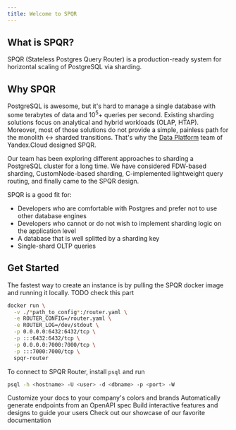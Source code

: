 ```yaml
---
title: Welcome to SPQR
---
```


## What is SPQR?

SPQR (Stateless Postgres Query Router) is a production-ready system for horizontal scaling of PostgreSQL via sharding.

## Why SPQR

PostgreSQL is awesome, but it's hard to manage a single database with some terabytes of data and 10<sup>5</sup>+ queries per second. Existing sharding solutions focus on analytical and hybrid workloads (OLAP, HTAP). Moreover, most of those solutions do not provide a simple, painless path for the monolith \<-\> sharded transitions. That's why the [Data Platform](https://cloud.yandex.com/en-ru/services#data-platform) team of Yandex.Cloud designed SPQR.

Our team has been exploring different approaches to sharding a PostgreSQL cluster for a long time.  We have considered FDW-based sharding, CustomNode-based sharding, C-implemented lightweight query routing, and finally came to the SPQR design.

SPQR is a good fit for:

- Developers who are comfortable with Postgres and prefer not to use other database engines
- Developers who cannot or do not wish to implement sharding logic on the application level
- A database that is well splitted by a sharding key
- Single-shard OLTP queries

## Get Started

The fastest way to create an instance is by pulling the SPQR docker image and running it locally. TODO check this part

```bash
docker run \
  -v ./*path_to_config*:/router.yaml \
  -e ROUTER_CONFIG=/router.yaml \
  -e ROUTER_LOG=/dev/stdout \
  -p 0.0.0.0:6432:6432/tcp \
  -p :::6432:6432/tcp \
  -p 0.0.0.0:7000:7000/tcp \
  -p :::7000:7000/tcp \
  spqr-router
```

To connect to SPQR Router, install `psql` and run

```bash
psql -h <hostname> -U <user> -d <dbname> -p <port> -W
```

<CardGroup cols={2}>
  <Card
    title="Customize Style"
    icon="palette"
    href="https://mintlify.com/docs/settings/global"
  >
    Customize your docs to your company's colors and brands
  </Card>
  <Card
    title="Reference APIs"
    icon="code"
    href="https://mintlify.com/docs/api-playground/openapi"
  >
    Automatically generate endpoints from an OpenAPI spec
  </Card>
  <Card
    title="Add Components"
    icon="screwdriver-wrench"
    href="https://mintlify.com/docs/components/accordion"
  >
    Build interactive features and designs to guide your users
  </Card>
  <Card
    title="Get Inspiration"
    icon="stars"
    href="https://mintlify.com/customers"
  >
    Check out our showcase of our favorite documentation
  </Card>
</CardGroup>
